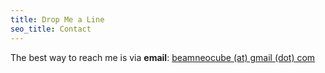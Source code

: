 ```yaml
---
title: Drop Me a Line
seo_title: Contact
---
```


<!-- import AroundTheWeb from "../components/around-the-web"; -->

The best way to reach me is via **email**: [beamneocube (at) gmail (dot) com](mailto:beamneocube@gmail.com)
